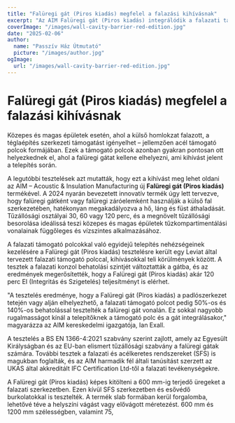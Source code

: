 ```yaml
---
title: "Falüregi gát (Piros kiadás) megfelel a falazási kihívásnak"
excerpt: "Az AIM Falüregi gát (Piros kiadás) integrálódik a falazati támogató polcokkal, miközben biztosítja a robusztus tűzvédelmet."
coverImage: "/images/wall-cavity-barrier-red-edition.jpg"
date: "2025-02-06"
author:
  name: "Passzív Ház Útmutató"
  picture: "/images/author.jpg"
ogImage:
  url: "/images/wall-cavity-barrier-red-edition.jpg"
---
```


# Falüregi gát (Piros kiadás) megfelel a falazási kihívásnak

Közepes és magas épületek esetén, ahol a külső homlokzat falazott, a téglaépítés szerkezeti támogatást igényelhet – jellemzően acél támogató polcok formájában. Ezek a támogató polcok azonban gyakran pontosan ott helyezkednek el, ahol a falüregi gátat kellene elhelyezni, ami kihívást jelent a telepítés során.

A legutóbbi tesztelések azt mutatták, hogy ezt a kihívást meg lehet oldani az AIM – Acoustic & Insulation Manufacturing új **Falüregi gát (Piros kiadás)** termékével. A 2024 nyarán bevezetett innovatív termék úgy lett tervezve, hogy falüregi gátként vagy falüregi záróelemként használják a külső fal szerkezetében, hatékonyan megakadályozva a hő, láng és füst áthaladását. Tűzállósági osztályai 30, 60 vagy 120 perc, és a megnövelt tűzállósági besorolása ideálissá teszi közepes és magas épületek tűzkompartimentálási vonalainak függőleges és vízszintes alkalmazásához.

A falazati támogató polcokkal való egyidejű telepítés nehézségeinek kezelésére a Falüregi gát (Piros kiadás) tesztelésre került egy Leviat által tervezett falazati támogató polccal, kihívásokkal teli körülmények között. A tesztek a falazati konzol behatolási szintjét változtatták a gátba, és az eredmények megerősítették, hogy a Falüregi gát (Piros kiadás) akár 120 perc EI (Integritás és Szigetelés) teljesítményt is elérhet.

"A tesztelés eredménye, hogy a Falüregi gát (Piros kiadás) a padlószerkezet tetején vagy alján elhelyezhető, a falazati támogató polcot pedig 50%-os és 140%-os behatolással tesztelték a falüregi gát vonalán. Ez sokkal nagyobb rugalmasságot kínál a telepítőknek a támogató polc és a gát integrálásakor," magyarázza az AIM kereskedelmi igazgatója, Ian Exall.

A tesztelés a BS EN 1366-4:2021 szabvány szerint zajlott, amely az Egyesült Királyságban és az EU-ban elismert tűzállósági szabvány a falüregi gátak számára. További tesztek a falazati és acélkeretes rendszereket (SFS) is magukban foglalták, és az AIM harmadik fél általi tanúsítást szerzett az UKAS által akkreditált IFC Certification Ltd-től a falazati tevékenységekre.

A Falüregi gát (Piros kiadás) képes kitölteni a 600 mm-ig terjedő üregeket a falazati szerkezetben. Ezen kívül SFS szerkezetben és esővédő burkolatokkal is tesztelték. A termék slab formában kerül forgalomba, lehetővé téve a helyszíni vágást vagy elővágott méretezést. 600 mm és 1200 mm szélességben, valamint 75,